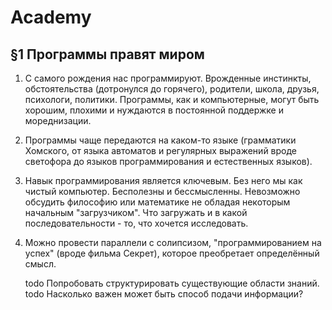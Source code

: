 # Academy

## &sect;1 Программы правят миром

1. С самого рождения нас программируют. Врожденные инстинкты, обстоятельства (дотронулся до горячего), родители, школа, друзья, психологи, политики. Программы, как и компьютерные, могут быть хорошим, плохими и нуждаются в постоянной поддержке и мореднизации.
2. Программы чаще передаются на каком-то языке (грамматики Хомского, от языка автоматов и регулярных выражений вроде светофора до языков программирования и естественных языков).
3. Навык программирования является ключевым. Без него мы как чистый компьютер. Бесполезны и бессмысленны. Невозможно обсудить философию или математике не обладая некоторым начальным "загрузчиком". Что загружать и в какой последовательности - то, что хочется исследовать.
4. Можно провести параллели с солипсизом, "программированием на успех" (вроде фильма Секрет), которое преобретает определённый смысл.

    todo Попробовать структурировать существующие области знаний.
    todo Насколько важен может быть способ подачи информации?
